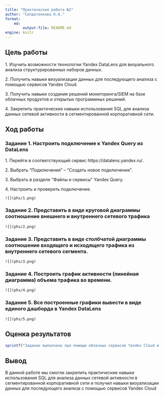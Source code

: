 ```yaml
---
title: "Практическая работа №2"
author: "Солдатенкова К.А."
format: 
    md:
        output-file: README.md
engine: knitr
---
```


## Цель работы

1\. Изучить возможности технологии Yandex DataLens для визуального анализа структурированных наборов данных.

2\. Получить навыки визуализации данных для последующего анализа с помощью сервисов Yandex Cloud.

3\. Получить навыки создания решений мониторинга/SIEM на базе облачных продуктов и открытых программных решений.

4\. Закрепить практические навыки использования SQL для анализа данных сетевой активности в сегментированной корпоративной сети.

## Ход работы

### Задание 1. Настроить подключение к Yandex Query из DataLens

1\. Перейти в соответствующий сервис https://datalens.yandex.ru/.

2\. Выбрать "Подключения" -- "Создать новое подключение".

3\. Выбрать в разделе "Файлы и сервисы" Yandex Query.

4\. Настроить и проверить подключение.

    ![](phs/1.png)

### Задание 2.  Представить в виде круговой диаграммы соотношение внешнего и внутреннего сетевого трафика

    ![](phs/2.png)

### Задание 3.  Представить в виде столбчатой диаграммы соотношение входящего и исходящего трафика из внутреннего сетевого сегмента.

    ![](phs/3.png)

### Задание 4.  Построить график активности (линейная диаграмма) объема трафика во времени.

    ![](phs/4.png)

### Задание 5.  Все построенные графики вывести в виде единого дашборда в Yandex DataLens

    ![](phs/5.png)


## Оценка результатов


```r
sprintf("Задание выполнено при помощи облачных сервисов Yandex Cloud и технологии Yandex DataLens, нам удалось познакомится с их функционалом и особенностями.")

```

## Вывод

В данной работе мы смогли закрепить практические навыки использования SQL для анализа данных сетевой активности в сегментированной корпоративной сети и получил навыки визуализации данных для последующего анализа с помощью сервисов Yandex Cloud